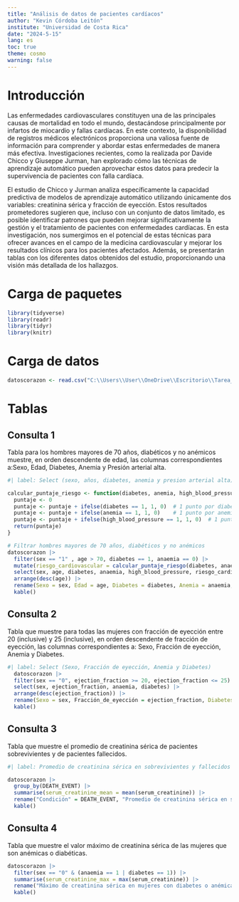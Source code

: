 ---
title: "Análisis de datos de pacientes cardíacos"
author: "Kevin Córdoba Leitón"
institute: "Universidad de Costa Rica"
date: "2024-5-15"
lang: es
toc: true
theme: cosmo
warning: false
---

# Introducción

Las enfermedades cardiovasculares constituyen una de las principales causas de mortalidad en todo el mundo, destacándose principalmente por infartos de miocardio y fallas cardíacas. En este contexto, la disponibilidad de registros médicos electrónicos proporciona una valiosa fuente de información para comprender y abordar estas enfermedades de manera más efectiva. Investigaciones recientes, como la realizada por Davide Chicco y Giuseppe Jurman, han explorado cómo las técnicas de aprendizaje automático pueden aprovechar estos datos para predecir la supervivencia de pacientes con falla cardíaca.

El estudio de Chicco y Jurman analiza específicamente la capacidad predictiva de modelos de aprendizaje automático utilizando únicamente dos variables: creatinina sérica y fracción de eyección. Estos resultados prometedores sugieren que, incluso con un conjunto de datos limitado, es posible identificar patrones que pueden mejorar significativamente la gestión y el tratamiento de pacientes con enfermedades cardíacas. En esta investigación, nos sumergimos en el potencial de estas técnicas para ofrecer avances en el campo de la medicina cardiovascular y mejorar los resultados clínicos para los pacientes afectados. Además, se presentarán tablas con los diferentes datos obtenidos del estudio, proporcionando una visión más detallada de los hallazgos.

# Carga de paquetes

```{r}
library(tidyverse) 
library(readr) 
library(tidyr) 
library(knitr) 
```

# Carga de datos

```{r}
datoscorazon <- read.csv("C:\\Users\\User\\OneDrive\\Escritorio\\Tarea_3_Proce\\heart_failure_clinical_records_dataset.csv")
```

# Tablas

## Consulta 1

Tabla para los hombres mayores de 70 años, diabéticos y no anémicos muestre, en orden descendente de edad, las columnas correspondientes a:Sexo, Edad, Diabetes, Anemia y Presión arterial alta.

```{r}
#| label: Select (sexo, años, diabetes, anemia y presion arterial alta)

calcular_puntaje_riesgo <- function(diabetes, anemia, high_blood_pressure) {
  puntaje <- 0
  puntaje <- puntaje + ifelse(diabetes == 1, 1, 0)  # 1 punto por diabetes
  puntaje <- puntaje + ifelse(anemia == 1, 1, 0)    # 1 punto por anemia
  puntaje <- puntaje + ifelse(high_blood_pressure == 1, 1, 0)  # 1 punto por hipertensión
  return(puntaje)
}

# Filtrar hombres mayores de 70 años, diabéticos y no anémicos
datoscorazon |>
  filter(sex == "1" , age > 70, diabetes == 1, anaemia == 0) |>
  mutate(riesgo_cardiovascular = calcular_puntaje_riesgo(diabetes, anaemia, high_blood_pressure)) |>  
  select(sex, age, diabetes, anaemia, high_blood_pressure, riesgo_cardiovascular) |>
  arrange(desc(age)) |>
  rename(Sexo = sex, Edad = age, Diabetes = diabetes, Anemia = anaemia, `Presión arterial alta` = high_blood_pressure, `Riesgo Cardiovascular` = riesgo_cardiovascular) |>
  kable()

```

## Consulta 2

Tabla que muestre para todas las mujeres con fracción de eyección entre 20 (inclusive) y 25 (inclusive), en orden descendente de fracción de eyección, las columnas correspondientes a: Sexo, Fracción de eyección, Anemia y Diabetes.

```{r}
#| label: Select (Sexo, Fracción de eyección, Anemia y Diabetes)
  datoscorazon |>
  filter(sex == "0", ejection_fraction >= 20, ejection_fraction <= 25) |>
  select(sex, ejection_fraction, anaemia, diabetes) |>
  arrange(desc(ejection_fraction)) |>
  rename(Sexo = sex, Fracción_de_eyección = ejection_fraction, Diabetes = diabetes, Anemia = anaemia) |>
  kable()


```

## Consulta 3

Tabla que muestre el promedio de creatinina sérica de pacientes sobrevivientes y de pacientes fallecidos.

```{r}
#| label: Promedio de creatinina sérica en sobrevivientes y fallecidos

datoscorazon |>
  group_by(DEATH_EVENT) |>
  summarise(serum_creatinine_mean = mean(serum_creatinine)) |>
  rename("Condición" = DEATH_EVENT, "Promedio de creatinina sérica en sobrevivientes y fallecidos" = serum_creatinine_mean) |>
  kable()

```

## Consulta 4

Tabla que muestre el valor máximo de creatinina sérica de las mujeres que son anémicas o diabéticas.

```{r}
datoscorazon |>
  filter(sex == "0" & (anaemia == 1 | diabetes == 1)) |>
  summarise(serum_creatinine_max = max(serum_creatinine)) |>
  rename("Máximo de creatinina sérica en mujeres con diabetes o anémicas" = serum_creatinine_max) |>
  kable()


```

